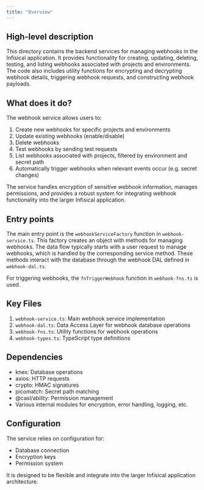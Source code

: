 ```yaml
---
title: "Overview"
---
```


## High-level description
This directory contains the backend services for managing webhooks in the Infisical application. It provides functionality for creating, updating, deleting, testing, and listing webhooks associated with projects and environments. The code also includes utility functions for encrypting and decrypting webhook details, triggering webhook requests, and constructing webhook payloads.

## What does it do?
The webhook service allows users to:

1. Create new webhooks for specific projects and environments
2. Update existing webhooks (enable/disable)
3. Delete webhooks
4. Test webhooks by sending test requests
5. List webhooks associated with projects, filtered by environment and secret path
6. Automatically trigger webhooks when relevant events occur (e.g. secret changes)

The service handles encryption of sensitive webhook information, manages permissions, and provides a robust system for integrating webhook functionality into the larger Infisical application.

## Entry points
The main entry point is the `webhookServiceFactory` function in `webhook-service.ts`. This factory creates an object with methods for managing webhooks. The data flow typically starts with a user request to manage webhooks, which is handled by the corresponding service method. These methods interact with the database through the webhook DAL defined in `webhook-dal.ts`.

For triggering webhooks, the `fnTriggerWebhook` function in `webhook-fns.ts` is used.

## Key Files
1. `webhook-service.ts`: Main webhook service implementation
2. `webhook-dal.ts`: Data Access Layer for webhook database operations  
3. `webhook-fns.ts`: Utility functions for webhook operations
4. `webhook-types.ts`: TypeScript type definitions

## Dependencies
- knex: Database operations
- axios: HTTP requests 
- crypto: HMAC signatures
- picomatch: Secret path matching
- @casl/ability: Permission management
- Various internal modules for encryption, error handling, logging, etc.

## Configuration
The service relies on configuration for:
- Database connection
- Encryption keys  
- Permission system

It is designed to be flexible and integrate into the larger Infisical application architecture.